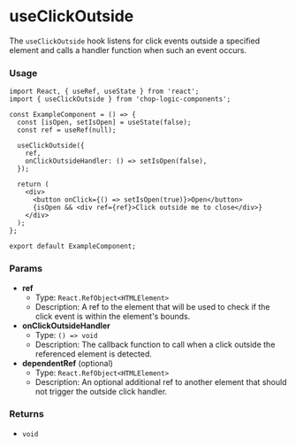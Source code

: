 
<Meta of={UseClickOutsideStories} title='Hooks/useClickOutside' />

# useClickOutside

The `useClickOutside` hook listens for click events outside a specified element and calls a handler function when such an event occurs.

### Usage

```tsx
import React, { useRef, useState } from 'react';
import { useClickOutside } from 'chop-logic-components';

const ExampleComponent = () => {
  const [isOpen, setIsOpen] = useState(false);
  const ref = useRef(null);

  useClickOutside({
    ref,
    onClickOutsideHandler: () => setIsOpen(false),
  });

  return (
    <div>
      <button onClick={() => setIsOpen(true)}>Open</button>
      {isOpen && <div ref={ref}>Click outside me to close</div>}
    </div>
  );
};

export default ExampleComponent;
```

### Params

- **ref**
  - Type: `React.RefObject<HTMLElement>`
  - Description: A ref to the element that will be used to check if the click event is within the element's bounds.
- **onClickOutsideHandler**
  - Type: `() => void`
  - Description: The callback function to call when a click outside the referenced element is detected.
- **dependentRef** (optional)
  - Type: `React.RefObject<HTMLElement>`
  - Description: An optional additional ref to another element that should not trigger the outside click handler.

### Returns
  - `void`